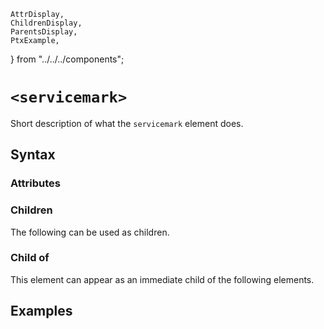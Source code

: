     AttrDisplay,
    ChildrenDisplay,
    ParentsDisplay,
    PtxExample,
} from "../../../components";

# `<servicemark>`

Short description of what the `servicemark` element does.

## Syntax

### Attributes

<AttrDisplay name="servicemark" />

### Children

The following can be used as children.

<ChildrenDisplay name="servicemark" />

### Child of

This element can appear as an immediate child of the following elements.

<ParentsDisplay name="servicemark" />

## Examples

    